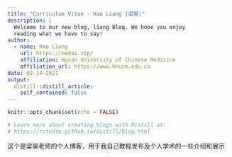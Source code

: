 ```yaml
---
title: "Curriculum Vitae - Hao Liang (梁昊)"
description: |
  Welcome to our new blog, liang Blog. We hope you enjoy 
  reading what we have to say!
author:
  - name: Hao Liang 
    url: https://medai.vip/
    affiliation: Hunan University of Chinese Medicine
    affiliation_url: https://www.hnucm.edu.cn
date: 02-14-2021
output:
  distill::distill_article:
    self_contained: false
---
```


```r
knitr::opts_chunk$set(echo = FALSE)

# Learn more about creating blogs with Distill at:
# https://rstudio.github.io/distill/blog.html

```

这个是梁昊老师的个人博客，用于我自己教程发布及个人学术的一些介绍和展示

